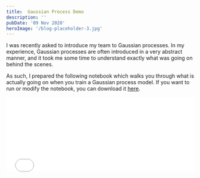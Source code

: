 ```yaml
---
title:  Gaussian Process Demo
description: ''
pubDate: '09 Nov 2020'
heroImage: '/blog-placeholder-3.jpg'
---
```


I was recently asked to introduce my team to Gaussian processes. In my experience, Gaussian processes are often introduced in a very abstract manner, and it took me some time to understand exactly what was going on behind the scenes.

As such, I prepared the following notebook which walks you through what is actually going on when you train a Gaussian process model. If you want to run or modify the notebook, you can download it <a href="/notebooks/gp_demo.ipynb" download>here</a>.

<iframe src="/notebooks/gp_demo.html" onload='javascript:(function(o){o.style.height=o.contentWindow.document.body.scrollHeight+"px";}(this));' style="height:200px;width:100%;border:none;overflow:hidden;"></iframe>
